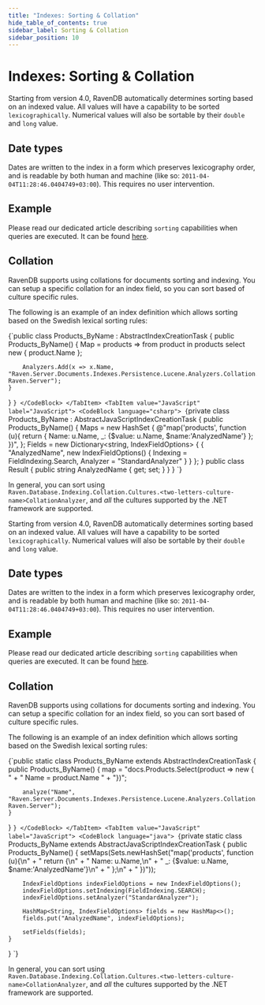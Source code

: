 ```yaml
---
title: "Indexes: Sorting & Collation"
hide_table_of_contents: true
sidebar_label: Sorting & Collation
sidebar_position: 10
---
```





#  Indexes: Sorting & Collation
<LanguageSwitcher supportedLanguages={supportedLanguages} />
<LanguageContent language="csharp">


Starting from version 4.0, RavenDB automatically determines sorting based on an indexed value. All values will have a capability to be sorted `lexicographically`. Numerical values will also be sortable by their `double` and `long` value.

## Date types

Dates are written to the index in a form which preserves lexicography order, and is readable by both human and machine (like so: `2011-04-04T11:28:46.0404749+03:00`). This requires no user intervention.

## Example

Please read our dedicated article describing `sorting` capabilities when queries are executed. It can be found [here](../indexes/querying/sorting.mdx).

## Collation

RavenDB supports using collations for documents sorting and indexing. You can setup a specific collation for an index field, so you can sort based of culture specific rules.

The following is an example of an index definition which allows sorting based on the Swedish lexical sorting rules:

<Tabs groupId='languageSyntax'>
<TabItem value="LINQ" label="LINQ">
<CodeBlock language="csharp">
{`public class Products_ByName : AbstractIndexCreationTask<Product>
{
    public Products_ByName()
    {
        Map = products => from product in products
                          select new
                          {
                              product.Name
                          };

        Analyzers.Add(x => x.Name, "Raven.Server.Documents.Indexes.Persistence.Lucene.Analyzers.Collation.Cultures.SvCollationAnalyzer, Raven.Server");
    }
}
`}
</CodeBlock>
</TabItem>
<TabItem value="JavaScript" label="JavaScript">
<CodeBlock language="csharp">
{`private class Products_ByName : AbstractJavaScriptIndexCreationTask
{
    public Products_ByName()
    {
        Maps = new HashSet<string>
        {
            @"map('products', function (u){
                            return {
                                Name: u.Name,
                                _: {$value: u.Name, $name:'AnalyzedName'}
                            };
                        })",
        };
        Fields = new Dictionary<string, IndexFieldOptions>
        {
            {
                "AnalyzedName", new IndexFieldOptions()
                {
                    Indexing = FieldIndexing.Search,
                    Analyzer = "StandardAnalyzer"
                }
            }
        };
    }
    public class Result
    {
        public string AnalyzedName { get; set; }
    }
}
`}
</CodeBlock>
</TabItem>
</Tabs>

In general, you can sort using `Raven.Database.Indexing.Collation.Cultures.<two-letters-culture-name>CollationAnalyzer`, and _all_ the cultures supported by the .NET framework are supported.


</LanguageContent>
<LanguageContent language="java">


Starting from version 4.0, RavenDB automatically determines sorting based on an indexed value. All values will have a capability to be sorted `lexicographically`. Numerical values will also be sortable by their `double` and `long` value.

## Date types

Dates are written to the index in a form which preserves lexicography order, and is readable by both human and machine (like so: `2011-04-04T11:28:46.0404749+03:00`). This requires no user intervention.

## Example

Please read our dedicated article describing `sorting` capabilities when queries are executed. It can be found [here](../indexes/querying/sorting.mdx).

## Collation

RavenDB supports using collations for documents sorting and indexing. You can setup a specific collation for an index field, so you can sort based of culture specific rules.

The following is an example of an index definition which allows sorting based on the Swedish lexical sorting rules:

<Tabs groupId='languageSyntax'>
<TabItem value="LINQ" label="LINQ">
<CodeBlock language="java">
{`public static class Products_ByName extends AbstractIndexCreationTask {
    public Products_ByName() {
        map = "docs.Products.Select(product => new { " +
            "    Name = product.Name " +
            "})";

        analyze("Name", "Raven.Server.Documents.Indexes.Persistence.Lucene.Analyzers.Collation.Cultures.SvCollationAnalyzer, Raven.Server");
    }
}
`}
</CodeBlock>
</TabItem>
<TabItem value="JavaScript" label="JavaScript">
<CodeBlock language="java">
{`private static class Products_ByName extends AbstractJavaScriptIndexCreationTask {
    public Products_ByName() {
        setMaps(Sets.newHashSet("map('products', function (u){\\n" +
            "    return {\\n" +
            "        Name: u.Name,\\n" +
            "        _: {$value: u.Name, $name:'AnalyzedName'}\\n" +
            "        };\\n" +
            "    })"));

        IndexFieldOptions indexFieldOptions = new IndexFieldOptions();
        indexFieldOptions.setIndexing(FieldIndexing.SEARCH);
        indexFieldOptions.setAnalyzer("StandardAnalyzer");

        HashMap<String, IndexFieldOptions> fields = new HashMap<>();
        fields.put("AnalyzedName", indexFieldOptions);

        setFields(fields);
    }
}
`}
</CodeBlock>
</TabItem>
</Tabs>

In general, you can sort using `Raven.Database.Indexing.Collation.Cultures.<two-letters-culture-name>CollationAnalyzer`, and _all_ the cultures supported by the .NET framework are supported.


</LanguageContent>

<!---
### Indexes
- [Map Indexes](../indexes/map-indexes)
- [What are Indexes](../indexes/what-are-indexes)

### Querying
- [Query Overview](../client-api/session/querying/how-to-query)
- [Sorting](../indexes/querying/sorting)
- [Basics](../indexes/querying/query-index)


-->